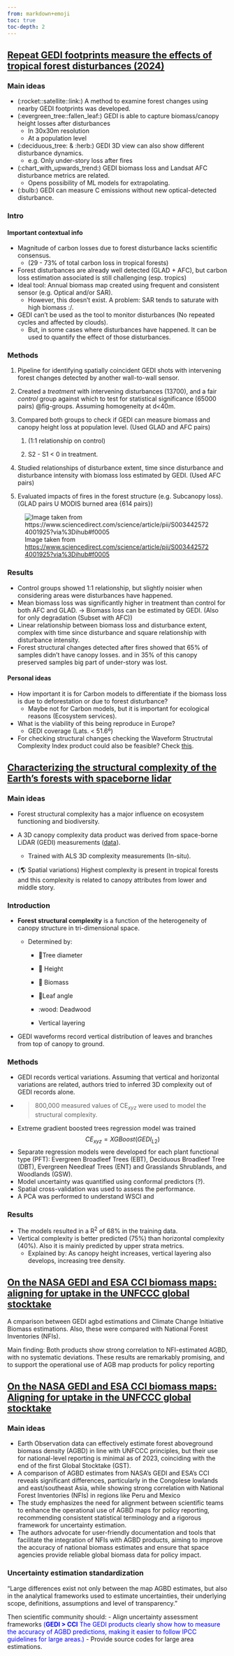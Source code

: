 ```yaml
---
from: markdown+emoji
toc: true
toc-depth: 2
---
```


## [Repeat GEDI footprints measure the effects of tropical forest disturbances (2024)](https://www.sciencedirect.com/science/article/pii/S0034425724001925?via%3Dihub#f0005)

### Main ideas

-   (:rocket::satellite::link:) A method to examine forest changes using nearby GEDI footprints was developed.
-   (:evergreen_tree::fallen_leaf:) GEDI is able to capture biomass/canopy height losses after disturbances
    -   In 30x30m resolution
    -   At a population level
-   (:deciduous_tree: & :herb:) GEDI 3D view can also show different disturbance dynamics.
    -   e.g. Only under-story loss after fires
-   (:chart_with_upwards_trend:) GEDI biomass loss and Landsat AFC disturbance metrics are related.
    -   Opens possibility of ML models for extrapolating.
-   (:bulb:) GEDI can measure C emissions without new optical-detected disturbance.

### Intro

#### Important contextual info

-   Magnitude of carbon losses due to forest disturbance lacks scientific consensus.
    -   (29 - 73% of total carbon loss in tropical forests)
-   Forest disturbances are already well detected (GLAD + AFC), but carbon loss estimation associated is still challenging (esp. tropics)
-   Ideal tool: Annual biomass map created using frequent and consistent sensor (e.g. Optical and/or SAR).
    -   However, this doesn't exist. A problem: SAR tends to saturate with high biomass :/.
-   GEDI can't be used as the tool to monitor disturbances (No repeated cycles and affected by clouds).
    -   But, in some cases where disturbances have happened. It can be used to quantify the effect of those disturbances.

### Methods

1.  Pipeline for identifying spatially coincident GEDI shots with intervening forest changes detected by another wall-to-wall sensor.

2.  Created a *treatment* with intervening disturbances (13700), and a fair *control* group against which to test for statistical significance (65000 pairs) @fig-groups. Assuming homogeneity at d\<40m.

3.  Compared both groups to check if GEDI can measure biomass and canopy height loss at population level. (Used GLAD and AFC pairs)

    1.  (1:1 relationship on control)

    2.  S2 - S1 \< 0 in treatment.

4.  Studied relationships of disturbance extent, time since disturbance and disturbance intensity with biomass loss estimated by GEDI. (Used AFC pairs)

5.  Evaluated impacts of fires in the forest structure (e.g. Subcanopy loss). (GLAD pairs U MODIS burned area {614 pairs})

![Image taken from <https://www.sciencedirect.com/science/article/pii/S0034425724001925?via%3Dihub#f0005>](https://ars.els-cdn.com/content/image/1-s2.0-S0034425724001925-gr1.jpg){#fig-groups}

### Results

-   Control groups showed 1:1 relationship, but slightly noisier when considering areas were disturbances have happened.
-   Mean biomass loss was significantly higher in treatment than control for both AFC and GLAD. $\rightarrow$ Biomass loss can be estimated by GEDI. (Also for only degradation (Subset with AFC))
-   Linear relationship between biomass loss and disturbance extent, complex with time since disturbance and square relationship with disturbance intensity.
-   Forest structural changes detected after fires showed that 65% of samples didn't have canopy losses. and in 35% of this canopy preserved samples big part of under-story was lost.

#### Personal ideas

-   How important it is for Carbon models to differentiate if the biomass loss is due to deforestation or due to forest disturbance?
    -   Maybe not for Carbon models, but it is important for ecological reasons (Ecosystem services).
-   What is the viability of this being reproduce in Europe?
    -   GEDI coverage (Lats. \< 51.6º)
-   For checking structural changes checking the Waveform Structrutal Complexity Index product could also be feasible? Check [this](https://www.nature.com/articles/s41467-024-52468-2).

## [Characterizing the structural complexity of the Earth’s forests with spaceborne lidar](https://www.nature.com/articles/s41467-024-52468-2)

### Main ideas

-   Forest structural complexity has a major influence on ecosystem functioning and biodiversity.

-   A 3D canopy complexity data product was derived from space-borne LiDAR (GEDI) measurements ([data](https://daac.ornl.gov/GEDI/guides/GEDI_L4C_WSCI.html)).

    -   Trained with ALS 3D complexity measurements (In-situ).

-   (🌎 Spatial variations) Highest complexity is present in tropical forests and this complexity is related to canopy attributes from lower and middle story.

### Introduction

-   **Forest structural complexity** is a function of the heterogeneity of canopy structure in tri-dimensional space.

    -   Determined by:

        -   🌳Tree diameter

        -   📏 Height

        -   🌲 Biomass

        -   🍃Leaf angle

        -   :wood: Deadwood

        -   Vertical layering

- GEDI waveforms record vertical distribution of leaves and branches from top of canopy to ground.

### Methods

- GEDI records vertical variations. Assuming that vertical and horizontal variations are related, authors tried to inferred 3D complexity out of GEDI records alone.
-   > 800,000 measured values of CE$_{xyz}$ were used to model the structural complexity.
- Extreme gradient boosted trees regression model was trained
$$ CE_{xyz} = XGBoost(GEDI_{L2}) $$
- Separate regression models were developed for each plant functional type (PFT): Evergreen Broadleef Trees (EBT), Deciduous Broadleef Tree (DBT), Evergreen Needleaf Trees (ENT) and Grasslands Shrublands, and Woodlands (GSW).
- Model uncertainty was quantified using conformal predictors (?).
- Spatial cross-validation was used to assess the performance.
- A PCA was performed to understand WSCI and

### Results

- The models resulted in a R$^{2}$ of 68% in the training data.
- Vertical complexity is better predicted (75%) than horizontal complexity (40%). Also it is mainly predicted by upper strata metrics.
    - Explained by: As canopy height increases, vertical layering also develops, increasing tree density.


## [On the NASA GEDI and ESA CCI biomass maps: aligning for uptake in the UNFCCC global stocktake](https://doi.org/10.1088/1748-9326/ad0b60)

A cmparison between GEDI agbd estimations and Climate Change Initiative Biomass estimations. Also, these were compared with National Forest Inventories (NFIs).

Main finding: Both products show strong correlation to NFI-estimated AGBD, with no systematic deviations. These results are remarkably promising, and to support the operational use of AGB map products for policy reporting


## [On the NASA GEDI and ESA CCI biomass maps: Aligning for uptake in the UNFCCC global stocktake](https://www.doi.org/10.1088/1748-9326/ad0b60)

### Main ideas

- Earth Observation data can effectively estimate forest aboveground biomass density (AGBD) in line with UNFCCC principles, but their use for national-level reporting is minimal as of 2023, coinciding with the end of the first Global Stocktake (GST).
- A comparison of AGBD estimates from NASA's GEDI and ESA's CCI reveals significant differences, particularly in the Congolese lowlands and east/southeast Asia, while showing strong correlation with National Forest Inventories (NFIs) in regions like Peru and Mexico
- The study emphasizes the need for alignment between scientific teams to enhance the operational use of AGBD maps for policy reporting, recommending consistent statistical terminology and a rigorous framework for uncertainty estimation.
- The authors advocate for user-friendly documentation and tools that facilitate the integration of NFIs with AGBD products, aiming to improve the accuracy of national biomass estimates and ensure that space agencies provide reliable global biomass data for policy impact.

### Uncertainty estimation standardization

"Large differences exist not only between the map AGBD estimates, but also in the analytical frameworks used to estimate uncertainties, their underlying scope, definitions, assumptions and level of transparency."

Then scientific community should:
- Align uncertainty assessment frameworks <font color='blue'>(**GEDI > CCI** The GEDI products clearly show how to measure the accuracy of AGBD predictions, making it easier to follow IPCC guidelines for large areas.)</font>
- Provide source codes for large area estimations.